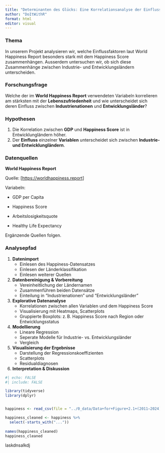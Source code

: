 ```yaml
---
title: "Determinanten des Glücks: Eine Korrelationsanalyse der Einflussfaktoren des World Happiness Reports 2025"
author: "DoItWithR"
format: html
editor: visual
---
```


### Thema

In unserem Projekt analysieren wir, welche Einflussfaktoren laut World Happiness Report besonders stark mit dem Happiness Score zusammenhängen. Ausserdem untersuchen wir, ob sich diese Zusammenhänge zwischen Industrie- und Entwicklungsländern unterscheiden.

### Forschungsfrage

Welche der im **World Happiness Report** verwendeten Variabeln korrelieren am stärksten mit der **Lebenszufriedenheit** und wie unterscheidet sich deren Einfluss zwischen **Industrienationen** und **Entwicklungsländer**?

### Hypothesen

1.  Die Korrelation zwischen **GDP** und **Happiness Score** ist in Entwicklungländern höher.
2.  Der **Einfluss** einzelner **Variablen** unterscheidet sich zwischen **Industrie- und Entwicklungländern**.

### Datenquellen

**World Happiness Report**

Quelle: \[<https://worldhappiness.report>\]

Variabeln:

-   GDP per Capita

-   Happiness Score

-   Arbeitslosigkeitsquote

-   Healthy Life Expectancy

Ergänzende Quellen folgen.

### Analysepfad

1.  **Datenimport**
    -   Einlesen des Happiness-Datensatzes
    -   Einlesen der Länderklassifikation
    -   Einlesen weiterer Quellen
2.  **Datenbereinigung & Vorbereitung**
    -   Vereinheitlichung der Ländernamen
    -   Zusammenführen beiden Datensätze
    -   Einteilung in "Industrienationen" und "Entwicklungsländer"
3.  **Explorative Datenanalyse**
    -   Korrelationen zwischen allen Variablen und dem Happiness Score
    -   Visualisierung mit Heatmaps, Scatterplots
    -   Gruppierte Boxplots: z. B. Happiness Score nach Region oder Entwicklungsstatus
4.  **Modellierung**
    -   Lineare Regression
    -   Seperate Modelle für Industrie- vs. Entwicklungsländer
    -   Vergleich
5.  **Visualisierung der Ergebnisse**
    -   Darstellung der Regressionskoeffizienten
    -   Scatterplots
    -   Residualdiagnosen
6.  **Interpretation & Diskussion**

```r
#| echo: FALSE
#| include: FALSE

library(tidyverse)
library(dplyr)


happiness <- read_csv(file = "../0_data/Data+for+Figure+2.1+(2011–2024).csv")

happiness_cleaned <- happiness %>%
  select(-starts_with("..."))
  
names(happiness_cleaned)
happiness_cleaned

```



laskdnsalkdj
